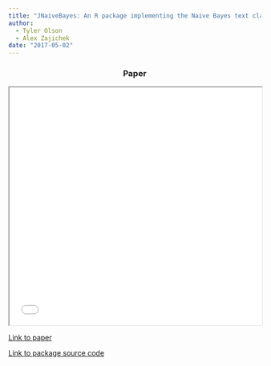 ```yaml
---
title: "JNaiveBayes: An R package implementing the Naive Bayes text classifier in Java"
author: 
  - Tyler Olson
  - Alex Zajichek
date: "2017-05-02"
---
```


```{=html}
<center>
<h3>Paper</h3>
<iframe width = 100% height = 475px class="slide-deck" src="JNaiveBayes.pdf"></iframe>
</center>
```

[Link to paper](JNaiveBayes.pdf)

[Link to package source code](https://github.com/zajichek/scripts/tree/main/JNaiveBayes-package/JNaiveBayes)